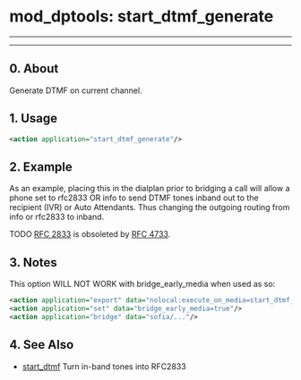 
# mod_dptools: start_dtmf_generate 

 

---

---

## 0\. About

Generate DTMF on current channel.

  
## 1\. Usage

```xml
<action application="start_dtmf_generate"/>
```

## 2\. Example

As an example, placing this in the dialplan prior to bridging a call will allow a phone set to rfc2833 OR info to send DTMF tones inband out to the recipient (IVR) or Auto Attendants. Thus changing the outgoing routing from info or rfc2833 to inband.

TODO [RFC 2833](https://tools.ietf.org/html/rfc2833) is obsoleted by [RFC 4733](https://tools.ietf.org/html/rfc4733).

## 3\. Notes

This option WILL NOT WORK with bridge\_early\_media when used as so:

```xml
<action application="export" data="nolocal:execute_on_media=start_dtmf_generate"/>
<action application="set" data="bridge_early_media=true"/>
<action application="bridge" data="sofia/..."/>
```

## 4\. See Also

* [start\_dtmf](./6587132.mdx#0-about) Turn in-band tones into RFC2833

  

